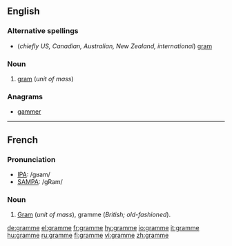 ==English==

===Alternative spellings===
* (''chiefly US, Canadian, Australian, New Zealand, international'') [[gram]]

===Noun===
{{en-adj}}

# {{context|British|dated}} [[gram]] (''unit of mass'')

===Anagrams===
*[[gammer]]

----

==French==

===Pronunciation===
*[[w:IPA|IPA]]: /ɡʁam/
*[[w:SAMPA|SAMPA]]: /gRam/

===Noun===
{{infl|fr|noun|g=m|pl|grammes}}

# [[gram|Gram]] (''unit of mass''), gramme (''British; old-fashioned'').

[[de:gramme]]
[[el:gramme]]
[[fr:gramme]]
[[hy:gramme]]
[[io:gramme]]
[[it:gramme]]
[[hu:gramme]]
[[ru:gramme]]
[[fi:gramme]]
[[vi:gramme]]
[[zh:gramme]]